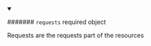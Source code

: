 
<details className="config-field" data-expandable="false" open>
<summary>

####### `requests` <span class="config-field-required" data-required="false">required</span> <span class="config-field-type">object</span> <span class="config-field-default"></span>

Requests are the requests part of the resources

</summary>



</details>
